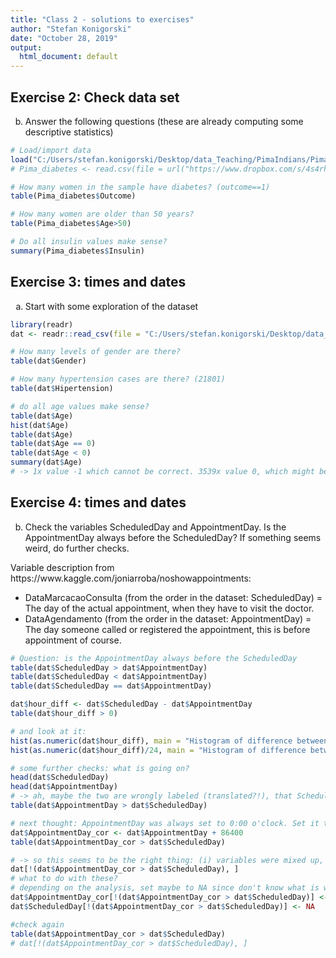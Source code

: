 ```yaml
---
title: "Class 2 - solutions to exercises"
author: "Stefan Konigorski"
date: "October 28, 2019"
output:
  html_document: default
---
```


## Exercise 2: Check data set

b) Answer the following questions (these are already computing some descriptive statistics)

```r
# Load/import data
load("C:/Users/stefan.konigorski/Desktop/data_Teaching/PimaIndians/Pima_diabetes.RData")
# Pima_diabetes <- read.csv(file = url("https://www.dropbox.com/s/4s4rhf6abda6gw2/Pima_diabetes.csv?dl=1"))

# How many women in the sample have diabetes? (outcome==1)
table(Pima_diabetes$Outcome)

# How many women are older than 50 years?
table(Pima_diabetes$Age>50)

# Do all insulin values make sense?
summary(Pima_diabetes$Insulin)
```

## Exercise 3: times and dates

a) Start with some exploration of the dataset

```r
library(readr)
dat <- readr::read_csv(file = "C:/Users/stefan.konigorski/Desktop/data_Teaching/NoShow/KaggleV2-May-2016.csv")

# How many levels of gender are there?
table(dat$Gender)

# How many hypertension cases are there? (21801)
table(dat$Hipertension)

# do all age values make sense?
table(dat$Age)
hist(dat$Age)
table(dat$Age)
table(dat$Age == 0)
table(dat$Age < 0)
summary(dat$Age)
# -> 1x value -1 which cannot be correct. 3539x value 0, which might be correct.
```

## Exercise 4: times and dates

b) Check the variables ScheduledDay and AppointmentDay. Is the AppointmentDay always before the ScheduledDay? If something seems weird, do further checks.

Variable description from https://www.kaggle.com/joniarroba/noshowappointments: 

* DataMarcacaoConsulta (from the order in the dataset: ScheduledDay) = The day of the actual appointment, when they have to visit the doctor.
* DataAgendamento (from the order in the dataset: AppointmentDay) = The day someone called or registered the appointment, this is before appointment of course.

```r
# Question: is the AppointmentDay always before the ScheduledDay
table(dat$ScheduledDay > dat$AppointmentDay)
table(dat$ScheduledDay < dat$AppointmentDay)
table(dat$ScheduledDay == dat$AppointmentDay)

dat$hour_diff <- dat$ScheduledDay - dat$AppointmentDay
table(dat$hour_diff > 0)

# and look at it:
hist(as.numeric(dat$hour_diff), main = "Histogram of difference between \n scheduling and appointment day in hours", xlab = "Difference in hours")
hist(as.numeric(dat$hour_diff)/24, main = "Histogram of difference between \n scheduling and appointment day in days", xlab = "Difference in days")

# some further checks: what is going on?
head(dat$ScheduledDay)
head(dat$AppointmentDay)
# -> ah, maybe the two are wrongly labeled (translated?!), that ScheduledDay is when the appointment was made, and AppointmentDay is when the patient saw the doctor
table(dat$AppointmentDay > dat$ScheduledDay)

# next thought: AppointmentDay was always set to 0:00 o'clock. Set it to the next day i.e. add 1 day, then check again:
dat$AppointmentDay_cor <- dat$AppointmentDay + 86400
table(dat$AppointmentDay_cor > dat$ScheduledDay)

# -> so this seems to be the right thing: (i) variables were mixed up, (ii) 1 day should be added, (iii) then three values corrected:
dat[!(dat$AppointmentDay_cor > dat$ScheduledDay), ]
# what to do with these?
# depending on the analysis, set maybe to NA since don't know what is wrong
dat$AppointmentDay_cor[!(dat$AppointmentDay_cor > dat$ScheduledDay)] <- NA
dat$ScheduledDay[!(dat$AppointmentDay_cor > dat$ScheduledDay)] <- NA

#check again
table(dat$AppointmentDay_cor > dat$ScheduledDay)
# dat[!(dat$AppointmentDay_cor > dat$ScheduledDay), ]
```
